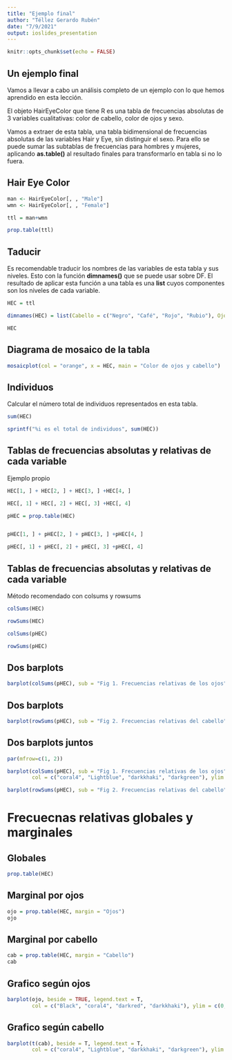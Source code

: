 ---
title: "Ejemplo final"
author: "Téllez Gerardo Rubén"
date: "7/9/2021"
output: ioslides_presentation
---

```{r setup, include=FALSE}
knitr::opts_chunk$set(echo = FALSE)
```

## Un ejemplo final

Vamos a llevar a cabo un análisis completo de un ejemplo con lo que hemos aprendido en esta lección.

El objeto HairEyeColor que tiene R es una tabla de frecuencias absolutas de 3 variables cualitativas: color de cabello, color de ojos y sexo.

Vamos a extraer de esta tabla, una tabla bidimensional de frecuencias absolutas de las variables Hair y Eye, sin distinguir el sexo. Para ello se puede sumar las subtablas de frecuencias para hombres y mujeres, aplicando __as.table()__ al resultado finales para transformarlo en tabla si no lo fuera.

## Hair Eye Color

```{r, include=TRUE}
man <- HairEyeColor[, , "Male"]
wmn <- HairEyeColor[, , "Female"]

ttl = man+wmn

prop.table(ttl)
```

## Taducir

Es recomendable traducir los nombres de las variables de esta tabla y sus niveles. Esto con la función __dimnames()__ que se puede usar sobre DF. El resultado de aplicar esta función a una tabla es una __list__ cuyos componentes son los niveles de cada variable.

```{r, include=TRUE}
HEC = ttl

dimnames(HEC) = list(Cabello = c("Negro", "Café", "Rojo", "Rubio"), Ojos = c("Café", "Azul", "Avellana", "Verde"))

HEC
```
## Diagrama de mosaico de la tabla

```{r}
mosaicplot(col = "orange", x = HEC, main = "Color de ojos y cabello")
```

## Individuos

Calcular el número total de individuos representados en esta tabla.

```{r, include=TRUE}
sum(HEC)

sprintf("%i es el total de individuos", sum(HEC))
```

## Tablas de frecuencias absolutas y relativas de cada variable

Ejemplo propio

```{r}
HEC[1, ] + HEC[2, ] + HEC[3, ] +HEC[4, ]

HEC[, 1] + HEC[, 2] + HEC[, 3] +HEC[, 4]

pHEC = prop.table(HEC)


pHEC[1, ] + pHEC[2, ] + pHEC[3, ] +pHEC[4, ]

pHEC[, 1] + pHEC[, 2] + pHEC[, 3] +pHEC[, 4]
```

## Tablas de frecuencias absolutas y relativas de cada variable

Método recomendado con colsums y rowsums

```{r}
colSums(HEC)

rowSums(HEC)

colSums(pHEC)

rowSums(pHEC)
```

## Dos barplots

```{r}
barplot(colSums(pHEC), sub = "Fig 1. Frecuencias relativas de los ojos", col = c("coral4", "Lightblue", "darkkhaki", "darkgreen"), ylim = c(0, 0.5))
```

## Dos barplots

```{r}
barplot(rowSums(pHEC), sub = "Fig 2. Frecuencias relativas del cabello", col = c("Black", "coral4", "darkred", "darkkhaki"), ylim = c(0, 0.5))
```

## Dos barplots juntos

```{r}
par(mfrow=c(1, 2))

barplot(colSums(pHEC), sub = "Fig 1. Frecuencias relativas de los ojos",
        col = c("coral4", "Lightblue", "darkkhaki", "darkgreen"), ylim = c(0, 0.5))

barplot(rowSums(pHEC), sub = "Fig 2. Frecuencias relativas del cabello", col = c("Black", "coral4", "darkred", "darkkhaki"), ylim = c(0, 0.5))
```

# Frecuecnas relativas globales y marginales

## Globales

```{r}
prop.table(HEC)
```

## Marginal por ojos

```{r}
ojo = prop.table(HEC, margin = "Ojos")
ojo
```

## Marginal por cabello

```{r}
cab = prop.table(HEC, margin = "Cabello")
cab
```

## Grafico según ojos

```{r}


barplot(ojo, beside = TRUE, legend.text = T,
        col = c("Black", "coral4", "darkred", "darkkhaki"), ylim = c(0, 0.8))


```

## Grafico según cabello

```{r}
barplot(t(cab), beside = T, legend.text = T,
        col = c("coral4", "Lightblue", "darkkhaki", "darkgreen"), ylim = c(0, 0.8))
```




